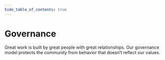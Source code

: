 ```yaml
---
hide_table_of_contents: true
---
```



<h1>Governance</h1>

<p className="text-primary-yellow text-[18px] mt-6 mb-6">

Great work is built by great people with great relationships. Our governance model protects the community from behavior that doesn’t reflect our values.

</p>

<ButtonGroup buttons={content.buttons} />
